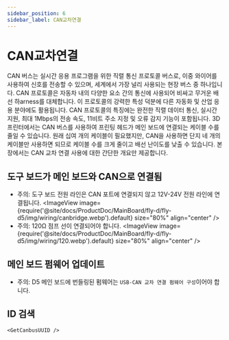 ```yaml
---
sidebar_position: 6
sidebar_label: CAN교차연결
---
```




# CAN교차연결

CAN 버스는 실시간 응용 프로그램을 위한 직렬 통신 프로토콜 버스로, 이중 와이어를 사용하여 신호를 전송할 수 있으며, 세계에서 가장 널리 사용되는 현장 버스 중 하나입니다. CAN 프로토콜은 자동차 내의 다양한 요소 간의 통신에 사용되어 비싸고 무거운 배선 하arness를 대체합니다. 이 프로토콜의 강력한 특성 덕분에 다른 자동화 및 산업 응용 분야에도 활용됩니다. CAN 프로토콜의 특징에는 완전한 직렬 데이터 통신, 실시간 지원, 최대 1Mbps의 전송 속도, 11비트 주소 지정 및 오류 감지 기능이 포함됩니다.
3D 프린터에서는 CAN 버스를 사용하여 프린팅 헤드가 메인 보드에 연결되는 케이블 수를 줄일 수 있습니다. 원래 십여 개의 케이블이 필요했지만, CAN을 사용하면 단지 네 개의 케이블만 사용하면 되므로 케이블 수를 크게 줄이고 배선 난이도를 낮출 수 있습니다.
본 장에서는 CAN 교차 연결 사용에 대한 간단한 개요만 제공합니다.

## 도구 보드가 메인 보드와 CAN으로 연결됨

* 주의: 도구 보드 전원 라인은 CAN 포트에 연결되지 않고 12V-24V 전원 라인에 연결됩니다.
    <ImageView image={require('@site/docs/ProductDoc/MainBoard/fly-d/fly-d5/img/wiring/canbridge.webp').default} size="80%" align="center" />
* 주의: 120Ω 점프 선이 연결되어야 합니다.
    <ImageView image={require('@site/docs/ProductDoc/MainBoard/fly-d/fly-d5/img/wiring/120.webp').default} size="80%" align="center" />

## 메인 보드 펌웨어 업데이트

* 주의: D5 메인 보드에 번들링된 펌웨어는 `USB-CAN 교차 연결 펌웨어 구성`이어야 합니다.


## ID 검색

    <GetCanbusUUID />
